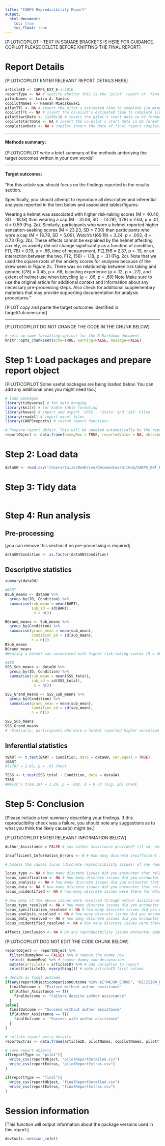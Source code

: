 ```yaml
---
title: "CARPS Reproducibility Report"
output:
  html_document:
    toc: true
    toc_float: true
---
```


[PILOT/COPILOT - TEXT IN SQUARE BRACKETS IS HERE FOR GUIDANCE. COPILOT PLEASE DELETE BEFORE KNITTING THE FINAL REPORT]

# Report Details

[PILOT/COPILOT ENTER RELEVANT REPORT DETAILS HERE]

```r
articleID <- CARPS_EXT_6-1-2016 
reportType <- NA # specify whether this is the 'pilot' report or 'final' report
pilotNames <- Luiza A. Santos 
copilotNames <- Hannah Mieczkowski 
pilotTTC <- NA # insert the pilot's estimated time to complete (in minutes, fine to approximate) e.g., 120
copilotTTC <- NA # insert the co-pilot's estimated time to complete (in minutes, fine to approximate) e.g., 120
pilotStartDate <- 11/03/18 # insert the pilot's start date in US format e.g., as.Date("01/25/18", format = "%m/%d/%y")
copilotStartDate <- NA # insert the co-pilot's start date in US format e.g., as.Date("01/25/18", format = "%m/%d/%y")
completionDate <- NA # copilot insert the date of final report completion (after any necessary rounds of author assistance) in US format e.g., as.Date("01/25/18", format = "%m/%d/%y")
```

------

#### Methods summary: 

[PILOT/COPILOT write a brief summary of the methods underlying the target outcomes written in your own words]

------

#### Target outcomes: 

"For this article you should focus on the findings reported in the results section.

Specifically, you should attempt to reproduce all descriptive and inferential analyses reported in the text below and associated tables/figures:

Wearing a helmet was associated with higher risk-taking scores (M = 40.40, SD = 18.18) than wearing a cap (M = 31.06, SD = 13.29), t(78) = 2.63, p = .01, d = 0.59 (Fig. 2a). Similarly, participants who wore a helmet reported higher sensation-seeking scores (M = 23.23, SD = 7.00) than participants who wore a cap (M = 18.78, SD = 5.09), Welch’s t(69.19) = 3.24, p = .002, d = 0.73 (Fig. 2b). These effects cannot be explained by the helmet affecting anxiety, as anxiety did not change significantly as a function of condition, F(1, 78) = 0.19, p = .66, time of measurement, F(2,156 = 2.37, p = .10, or an interaction between the two, F(2, 156) = 1.18, p = .31 (Fig. 2c). Note that we used the square roots of the anxiety scores for analyses because of the skew seen in Figure 2c. There was no relationship between risk taking and gender, t(78) = 0.45, p = .66, bicycling experience (ρ = .12, p = .27), and extent of helmet use when bicycling (ρ = .06, p = .60)
Note Make sure to use the original article for additional context and information about any necessary pre-processing steps. Also check for additional supplementary materials that may provide supporting documentation for analysis procedures."

[PILOT copy and paste the target outcomes identified in targetOutcomes.md]  

------

[PILOT/COPILOT DO NOT CHANGE THE CODE IN THE CHUNK BELOW]  

```r
# sets up some formatting options for the R Markdown document
knitr::opts_chunk$set(echo=TRUE, warning=FALSE, message=FALSE)
```

# Step 1: Load packages and prepare report object

[PILOT/COPILOT Some useful packages are being loaded below. You can add any additional ones you might need too.]

```r
# load packages
library(tidyverse) # for data munging
library(knitr) # for kable table formating
library(haven) # import and export 'SPSS', 'Stata' and 'SAS' Files
library(readxl) # import excel files
library(CARPSreports) # custom report functions
```


```r
# Prepare report object. This will be updated automatically by the reproCheck function each time values are compared
reportObject <- data.frame(dummyRow = TRUE, reportedValue = NA, obtainedValue = NA, valueType = NA, percentageError = NA, comparisonOutcome = NA, eyeballCheck = NA)
```

# Step 2: Load data

```r
dataGW <- read.csv("/Users/luiza/OneDrive/Documentos/GitHub/CARPS_EXT_6-1-2016/data/GambleWalkerPsychologicalScienceData.csv", sep = "\t")
```

# Step 3: Tidy data

```r



```

# Step 4: Run analysis

## Pre-processing

[you can remove this section if no pre-processing is required]

```r
dataGW$Condition <- as.factor(dataGW$Condition)
```

## Descriptive statistics

```r
summary(dataGW)

#BART
BSub_means <- dataGW %>%
  group_by(ID, Condition) %>%
  summarise(sub_mean = mean(BART), 
            sub_sd = sd(BART),
             n = n())

BGrand_means <- Sub_means %>%
  group_by(Condition) %>%
  summarise(grand_mean = mean(sub_mean),
            condition_sd = sd(sub_mean),
            n = n())
BSub_means
BGrand_means
#Wearing a helmet was associated with higher risk-taking scores (M = 40.40, SD = 18.18) than wearing a cap (M = 31.06, SD = 13.29)- Check

#SSS
SSS_Sub_means <- dataGW %>%
  group_by(ID, Condition) %>%
  summarise(sub_mean = mean(SSS_total), 
            sub_sd = sd(SSS_total),
             n = n())

SSS_Grand_means <- SSS_Sub_means %>%
  group_by(Condition) %>%
  summarise(grand_mean = mean(sub_mean),
            condition_sd = sd(sub_mean),
            n = n())

SSS_Sub_means
SSS_Grand_means
# "Similarly, participants who wore a helmet reported higher sensation-seeking scores (M = 23.23, SD = 7.00) than participants who wore a cap (M = 18.78, SD = 5.09)" Check
```

## Inferential statistics

```r
tBART <- t.test(BART ~ Condition, data = dataGW, var.equal = TRUE)
tBART
#t(78) = 2.63, p = .01 Check

TSSS <- t.test(SSS_total ~ Condition, data = dataGW)
TSSS
#Welch’s t(69.19) = 3.24, p = .002, d = 0.73 (Fig. 2b) Check
```

# Step 5: Conclusion


[Please include a text summary describing your findings. If this reproducibility check was a failure, you should note any suggestions as to what you think the likely cause(s) might be.]
  
[PILOT/COPILOT ENTER RELEVANT INFORMATION BELOW]

```r
Author_Assistance = FALSE # was author assistance provided? (if so, enter TRUE)

Insufficient_Information_Errors <- 0 # how many discrete insufficient information issues did you encounter?

# Assess the causal locus (discrete reproducibility issues) of any reproducibility errors. Note that there doesn't necessarily have to be a one-to-one correspondance between discrete reproducibility issues and reproducibility errors. For example, it could be that the original article neglects to mention that a Greenhouse-Geisser correct was applied to ANOVA outcomes. This might result in multiple reproducibility errors, but there is a single causal locus (discrete reproducibility issue).

locus_typo <- NA # how many discrete issues did you encounter that related to typographical errors?
locus_specification <- NA # how many discrete issues did you encounter that related to incomplete, incorrect, or unclear specification of the original analyses?
locus_analysis <- NA # how many discrete issues did you encounter that related to errors in the authors' original analyses?
locus_data <- NA # how many discrete issues did you encounter that related to errors in the data files shared by the authors?
locus_unidentified <- NA # how many discrete issues were there for which you could not identify the cause

# How many of the above issues were resolved through author assistance?
locus_typo_resolved <- NA # how many discrete issues did you encounter that related to typographical errors?
locus_specification_resolved <- NA # how many discrete issues did you encounter that related to incomplete, incorrect, or unclear specification of the original analyses?
locus_analysis_resolved <- NA # how many discrete issues did you encounter that related to errors in the authors' original analyses?
locus_data_resolved <- NA # how many discrete issues did you encounter that related to errors in the data files shared by the authors?
locus_unidentified_resolved <- NA # how many discrete issues were there for which you could not identify the cause

Affects_Conclusion <- NA # Do any reproducibility issues encounter appear to affect the conclusions made in the original article? TRUE, FALSE, or NA. This is a subjective judgement, but you should taking into account multiple factors, such as the presence/absence of decision errors, the number of target outcomes that could not be reproduced, the type of outcomes that could or could not be reproduced, the difference in magnitude of effect sizes, and the predictions of the specific hypothesis under scrutiny.
```

[PILOT/COPILOT DOD NOT EDIT THE CODE CHUNK BELOW]

```r
reportObject <- reportObject %>%
  filter(dummyRow == FALSE) %>% # remove the dummy row
  select(-dummyRow) %>% # remove dummy row designation
  mutate(articleID = articleID) %>% # add variables to report 
  select(articleID, everything()) # make articleID first column

# decide on final outcome
if(any(reportObject$comparisonOutcome %in% c("MAJOR_ERROR", "DECISION_ERROR")) | Insufficient_Information_Errors > 0){
  finalOutcome <- "Failure without author assistance"
  if(Author_Assistance == T){
    finalOutcome <- "Failure despite author assistance"
  }
}else{
  finalOutcome <- "Success without author assistance"
  if(Author_Assistance == T){
    finalOutcome <- "Success with author assistance"
  }
}

# collate report extra details
reportExtras <- data.frame(articleID, pilotNames, copilotNames, pilotTTC, copilotTTC, pilotStartDate, copilotStartDate, completionDate, Author_Assistance, finalOutcome, Insufficient_Information_Errors, locus_typo, locus_specification, locus_analysis, locus_data, locus_unidentified, locus_typo_resolved, locus_specification_resolved, locus_analysis_resolved, locus_data_resolved, locus_unidentified_resolved)

# save report objects
if(reportType == "pilot"){
  write_csv(reportObject, "pilotReportDetailed.csv")
  write_csv(reportExtras, "pilotReportExtras.csv")
}

if(reportType == "final"){
  write_csv(reportObject, "finalReportDetailed.csv")
  write_csv(reportExtras, "finalReportExtras.csv")
}
```

# Session information

[This function will output information about the package versions used in this report:]

```r
devtools::session_info()
```
